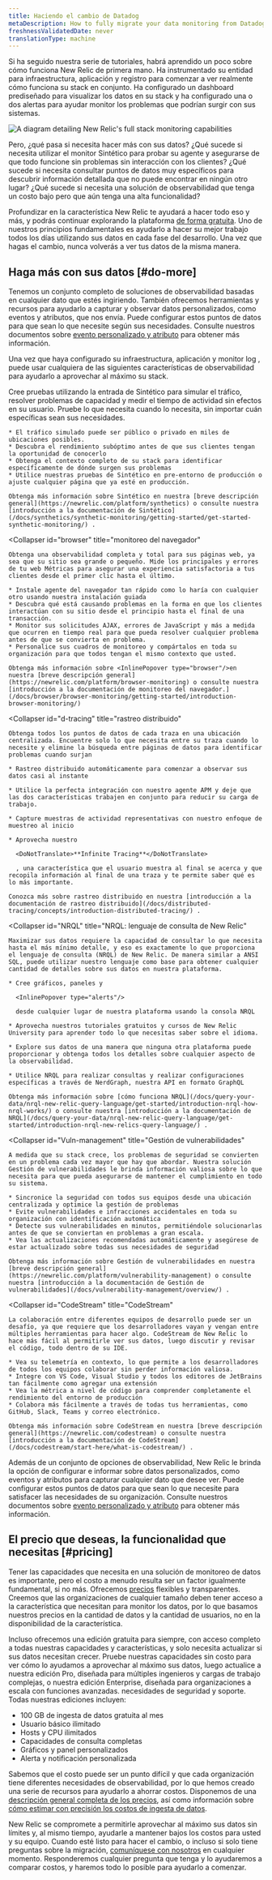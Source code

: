 ```yaml
---
title: Haciendo el cambio de Datadog
metaDescription: How to fully migrate your data monitoring from Datadog to New Relic.
freshnessValidatedDate: never
translationType: machine
---
```



Si ha seguido nuestra serie de tutoriales, habrá aprendido un poco sobre cómo funciona New Relic de primera mano. Ha instrumentado su entidad para infraestructura, aplicación y registro para comenzar a ver realmente cómo funciona su stack en conjunto. Ha configurado un dashboard prediseñado para visualizar los datos en su stack y ha configurado una o dos alertas para ayudar monitor los problemas que podrían surgir con sus sistemas.

<img
  title="Full_stack"
  alt="A diagram detailing New Relic's full stack monitoring capabilities"
  src={journeyFullStack}
/>

Pero, ¿qué pasa si necesita hacer más con sus datos? ¿Qué sucede si necesita utilizar el monitor Sintético para probar su agente y asegurarse de que todo funcione sin problemas sin interacción con los clientes? ¿Qué sucede si necesita consultar puntos de datos muy específicos para descubrir información detallada que no puede encontrar en ningún otro lugar? ¿Qué sucede si necesita una solución de observabilidad que tenga un costo bajo pero que aún tenga una alta funcionalidad?

Profundizar en la característica New Relic te ayudará a hacer todo eso y más, y podrás continuar explorando la plataforma [de forma gratuita](/docs/accounts/accounts-billing/new-relic-one-pricing-billing/new-relic-one-pricing-billing/#free). Uno de nuestros principios fundamentales es ayudarlo a hacer su mejor trabajo todos los días utilizando sus datos en cada fase del desarrollo. Una vez que hagas el cambio, nunca volverás a ver tus datos de la misma manera.

## Haga más con sus datos [#do-more]

Tenemos un conjunto completo de soluciones de observabilidad basadas en cualquier dato que estés ingiriendo. También ofrecemos herramientas y recursos para ayudarlo a capturar y observar datos personalizados, como eventos y atributos, que nos envía. Puede configurar estos puntos de datos para que sean lo que necesite según sus necesidades. Consulte nuestros documentos sobre [evento personalizado y atributo](/docs/data-apis/custom-data/custom-events/report-custom-event-data/) para obtener más información.

Una vez que haya configurado su infraestructura, aplicación y monitor log , puede usar cualquiera de las siguientes características de observabilidad para ayudarlo a aprovechar al máximo su stack.

<CollapserGroup>
  <Collapser
    id="synthetics"
    title="Sintético"
  >
    Cree pruebas utilizando la entrada de Sintético para simular el tráfico, resolver problemas de capacidad y medir el tiempo de actividad sin efectos en su usuario. Pruebe lo que necesita cuando lo necesita, sin importar cuán específicas sean sus necesidades.

    * El tráfico simulado puede ser público o privado en miles de ubicaciones posibles.
    * Descubra el rendimiento subóptimo antes de que sus clientes tengan la oportunidad de conocerlo
    * Obtenga el contexto completo de su stack para identificar específicamente de dónde surgen sus problemas
    * Utilice nuestras pruebas de Sintético en pre-entorno de producción o ajuste cualquier página que ya esté en producción.

    Obtenga más información sobre Sintético en nuestra [breve descripción general](https://newrelic.com/platform/synthetics) o consulte nuestra [introducción a la documentación de Sintético](/docs/synthetics/synthetic-monitoring/getting-started/get-started-synthetic-monitoring/) .
  </Collapser>

  <Collapser
    id="browser"
    title="monitoreo del navegador"
  >
    Obtenga una observabilidad completa y total para sus páginas web, ya sea que su sitio sea grande o pequeño. Mide los principales y errores de tu web Métricas para asegurar una experiencia satisfactoria a tus clientes desde el primer clic hasta el último.

    * Instale agente del navegador tan rápido como lo haría con cualquier otro usando nuestra instalación guiada
    * Descubra qué está causando problemas en la forma en que los clientes interactúan con su sitio desde el principio hasta el final de una transacción.
    * Monitor sus solicitudes AJAX, errores de JavaScript y más a medida que ocurren en tiempo real para que pueda resolver cualquier problema antes de que se convierta en problema.
    * Personalice sus cuadros de monitoreo y compártalos en toda su organización para que todos tengan el mismo contexto que usted.

    Obtenga más información sobre <InlinePopover type="browser"/>en nuestra [breve descripción general](https://newrelic.com/platform/browser-monitoring) o consulte nuestra [introducción a la documentación de monitoreo del navegador.](/docs/browser/browser-monitoring/getting-started/introduction-browser-monitoring/)
  </Collapser>

  <Collapser
    id="d-tracing"
    title="rastreo distribuido"
  >
    Obtenga todos los puntos de datos de cada traza en una ubicación centralizada. Encuentre solo lo que necesita entre su traza cuando lo necesite y elimine la búsqueda entre páginas de datos para identificar problemas cuando surjan

    * Rastreo distribuido automáticamente para comenzar a observar sus datos casi al instante

    * Utilice la perfecta integración con nuestro agente APM y deje que las dos características trabajen en conjunto para reducir su carga de trabajo.

    * Capture muestras de actividad representativas con nuestro enfoque de muestreo al inicio

    * Aprovecha nuestro

      <DoNotTranslate>**Infinite Tracing**</DoNotTranslate>

      , una característica que el usuario muestra al final se acerca y que recopila información al final de una traza y te permite saber qué es lo más importante.

    Conozca más sobre rastreo distribuido en nuestra [introducción a la documentación de rastreo distribuido](/docs/distributed-tracing/concepts/introduction-distributed-tracing/) .
  </Collapser>

  <Collapser
    id="NRQL"
    title="NRQL: lenguaje de consulta de New Relic"
  >
    Maximizar sus datos requiere la capacidad de consultar lo que necesita hasta el más mínimo detalle, y eso es exactamente lo que proporciona el lenguaje de consulta (NRQL) de New Relic. De manera similar a ANSI SQL, puede utilizar nuestro lenguaje como base para obtener cualquier cantidad de detalles sobre sus datos en nuestra plataforma.

    * Cree gráficos, paneles y

      <InlinePopover type="alerts"/>

      desde cualquier lugar de nuestra plataforma usando la consola NRQL

    * Aprovecha nuestros tutoriales gratuitos y cursos de New Relic University para aprender todo lo que necesitas saber sobre el idioma.

    * Explore sus datos de una manera que ninguna otra plataforma puede proporcionar y obtenga todos los detalles sobre cualquier aspecto de la observabilidad.

    * Utilice NRQL para realizar consultas y realizar configuraciones específicas a través de NerdGraph, nuestra API en formato GraphQL

    Obtenga más información sobre [cómo funciona NRQL](/docs/query-your-data/nrql-new-relic-query-language/get-started/introduction-nrql-how-nrql-works/) o consulte nuestra [introducción a la documentación de NRQL](/docs/query-your-data/nrql-new-relic-query-language/get-started/introduction-nrql-new-relics-query-language/) .
  </Collapser>

  <Collapser
    id="Vuln-management"
    title="Gestión de vulnerabilidades"
  >
    A medida que su stack crece, los problemas de seguridad se convierten en un problema cada vez mayor que hay que abordar. Nuestra solución Gestión de vulnerabilidades le brinda información valiosa sobre lo que necesita para que pueda asegurarse de mantener el cumplimiento en todo su sistema.

    * Sincronice la seguridad con todos sus equipos desde una ubicación centralizada y optimice la gestión de problemas
    * Evite vulnerabilidades e infracciones accidentales en toda su organización con identificación automática
    * Detecte sus vulnerabilidades en minutos, permitiéndole solucionarlas antes de que se conviertan en problemas a gran escala.
    * Vea las actualizaciones recomendadas automáticamente y asegúrese de estar actualizado sobre todas sus necesidades de seguridad

    Obtenga más información sobre Gestión de vulnerabilidades en nuestra [breve descripción general](https://newrelic.com/platform/vulnerability-management) o consulte nuestra [introducción a la documentación de Gestión de vulnerabilidades](/docs/vulnerability-management/overview/) .
  </Collapser>

  <Collapser
    id="CodeStream"
    title="CodeStream"
  >
    La colaboración entre diferentes equipos de desarrollo puede ser un desafío, ya que requiere que los desarrolladores vayan y vengan entre múltiples herramientas para hacer algo. CodeStream de New Relic lo hace más fácil al permitirle ver sus datos, luego discutir y revisar el código, todo dentro de su IDE.

    * Vea su telemetría en contexto, lo que permite a los desarrolladores de todos los equipos colaborar sin perder información valiosa.
    * Integre con VS Code, Visual Studio y todos los editores de JetBrains tan fácilmente como agregar una extensión
    * Vea la métrica a nivel de código para comprender completamente el rendimiento del entorno de producción
    * Colabora más fácilmente a través de todas tus herramientas, como GitHub, Slack, Teams y correo electrónico.

    Obtenga más información sobre CodeStream en nuestra [breve descripción general](https://newrelic.com/codestream) o consulte nuestra [introducción a la documentación de CodeStream](/docs/codestream/start-here/what-is-codestream/) .
  </Collapser>
</CollapserGroup>

Además de un conjunto de opciones de observabilidad, New Relic le brinda la opción de configurar e informar sobre datos personalizados, como eventos y atributos para capturar cualquier dato que desee ver. Puede configurar estos puntos de datos para que sean lo que necesite para satisfacer las necesidades de su organización. Consulte nuestros documentos sobre [evento personalizado y atributo](/docs/data-apis/custom-data/custom-events/report-custom-event-data/) para obtener más información.

## El precio que deseas, la funcionalidad que necesitas [#pricing]

Tener las capacidades que necesita en una solución de monitoreo de datos es importante, pero el costo a menudo resulta ser un factor igualmente fundamental, si no más. Ofrecemos [precios](/docs/accounts/accounts-billing/new-relic-one-pricing-billing/new-relic-one-pricing-billing) flexibles y transparentes. Creemos que las organizaciones de cualquier tamaño deben tener acceso a la característica que necesitan para monitor los datos, por lo que basamos nuestros precios en la cantidad de datos y la cantidad de usuarios, no en la disponibilidad de la característica.

Incluso ofrecemos una edición gratuita para siempre, con acceso completo a todas nuestras capacidades y características, y solo necesita actualizar si sus datos necesitan crecer. Pruebe nuestras capacidades sin costo para ver cómo lo ayudamos a aprovechar al máximo sus datos, luego actualice a nuestra edición Pro, diseñada para múltiples ingenieros y cargas de trabajo complejas, o nuestra edición Enterprise, diseñada para organizaciones a escala con funciones avanzadas. necesidades de seguridad y soporte. Todas nuestras ediciones incluyen:

* 100 GB de ingesta de datos gratuita al mes
* Usuario básico ilimitado
* Hosts y CPU ilimitados
* Capacidades de consulta completas
* Gráficos y panel personalizados
* Alerta y notificación personalizada

Sabemos que el costo puede ser un punto difícil y que cada organización tiene diferentes necesidades de observabilidad, por lo que hemos creado una serie de recursos para ayudarlo a ahorrar costos. Disponemos de una [descripción general completa de los precios](https://newrelic.com/pricing), así como información sobre [cómo estimar con precisión los costos de ingesta de datos](https://newrelic.com/blog/nerdlog/estimate-data-cost).

New Relic se compromete a permitirle aprovechar al máximo sus datos sin límites y, al mismo tiempo, ayudarle a mantener bajos los costos para usted y su equipo. Cuando esté listo para hacer el cambio, o incluso si solo tiene preguntas sobre la migración, [comuníquese con nosotros](https://newrelic.com/competitive-comparison/datadog-savings) en cualquier momento. Responderemos cualquier pregunta que tenga y lo ayudaremos a comparar costos, y haremos todo lo posible para ayudarlo a comenzar.